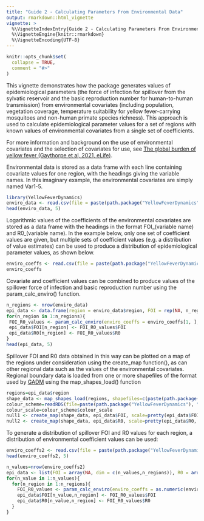 ```yaml
---
title: "Guide 2 - Calculating Parameters From Environmental Data"
output: rmarkdown::html_vignette
vignette: >
  %\VignetteIndexEntry{Guide 2 - Calculating Parameters From Environmental Data}
  %\VignetteEngine{knitr::rmarkdown}
  %\VignetteEncoding{UTF-8}
---
```


```r
knitr::opts_chunk$set(
  collapse = TRUE,
  comment = "#>"
)
```

This vignette demonstrates how the package generates values of epidemiological parameters (the force of infection for spillover from the sylvatic reservoir and the basic reproduction number for human-to-human transmission) from environmental covariates (including population, vegetation coverage, temperature suitability for yellow fever-carrying mosquitoes and non-human primate species richness). This approach is used to calculate epidemiological parameter values for a set of regions with known values of environmental covariates from a single set of coefficients.

For more information and background on the use of environmental covariates and the selection of covariates for use, see [The global burden of yellow fever (Gaythorpe et al, 2021, eLife)](https://doi.org/10.7554/eLife.64670).

Environmental data is stored as a data frame with each line containing covariate values for one region, with the headings giving the variable names. In this imaginary example, the environmental covariates are simply named Var1-5.

```r
library(YellowFeverDynamics)
enviro_data <- read.csv(file = paste(path.package("YellowFeverDynamics"), "/exdata/enviro_data_example.csv", sep = ""), header = TRUE)
head(enviro_data, 5)
```

Logarithmic values of the coefficients of the environmental covariates are stored as a data frame with the headings in the format FOI_(variable name) and R0_(variable name). In the example below, only one set of coefficient values are given, but multiple sets of coefficient values (e.g. a distribution of value estimates) can be used to produce a distribution of epidemiological parameter values, as shown below.

```r
enviro_coeffs <- read.csv(file = paste(path.package("YellowFeverDynamics"), "/exdata/enviro_coeffs_example.csv", sep = ""), header = TRUE)
enviro_coeffs
```

Covariate and coefficient values can be combined to produce values of the spillover force of infection and basic reproduction number using the param_calc_enviro() function.

```r
n_regions <- nrow(enviro_data)
epi_data <- data.frame(region = enviro_data$region, FOI = rep(NA, n_regions), R0 = rep(NA, n_regions))
for(n_region in 1:n_regions){
 FOI_R0_values <- param_calc_enviro(enviro_coeffs = enviro_coeffs[1, ], enviro_covar_values = enviro_data[n_region, c(2:ncol(enviro_data))])
 epi_data$FOI[n_region] <- FOI_R0_values$FOI
 epi_data$R0[n_region] <- FOI_R0_values$R0
}
head(epi_data, 5)
```

Spillover FOI and R0 data obtained in this way can be plotted on a map of the regions under consideration using the create_map function(), as can other regional data such as the values of the environmental covariates. Regional boundary data is loaded from one or more shapefiles of the format used by [GADM](https://gadm.org/download_country_v3.html) using the map_shapes_load() function

```r
regions=epi_data$region
shape_data <- map_shapes_load(regions, shapefiles=c(paste(path.package("YellowFeverDynamics"), "/exdata/shapefile_example.shp", sep = "")), region_label_type="GID_1")
colour_scheme=readRDS(file=paste(path.package("YellowFeverDynamics"), "exdata/colour_scheme_example.Rds", sep="/"))
colour_scale=colour_scheme$colour_scale
null1 <- create_map(shape_data, epi_data$FOI, scale=pretty(epi_data$FOI, 8), colour_scale, pixels_max=720, text_size=1, map_title="", legend_title="FOI", legend_position="topleft", legend_format="e", legend_dp=1, output_file=NULL)
null2 <- create_map(shape_data, epi_data$R0, scale=pretty(epi_data$R0, 8), colour_scale, pixels_max=720, text_size=1, map_title="", legend_title="R0", legend_position="topleft", legend_format="f", legend_dp=1, output_file=NULL)
```

To generate a distribution of spillover FOI and R0 values for each region, a distribution of environmental coefficient values can be used:

```r
enviro_coeffs2 <- read.csv(file = paste(path.package("YellowFeverDynamics"), "/exdata/enviro_coeffs_example_multi.csv", sep = ""), header = TRUE)
head(enviro_coeffs2, 5)
```

```r
n_values=nrow(enviro_coeffs2)
epi_data <- list(FOI = array(NA, dim = c(n_values,n_regions)), R0 = array(NA, dim = c(n_values,n_regions)))
for(n_value in 1:n_values){
  for(n_region in 1:n_regions){
    FOI_R0_values <- param_calc_enviro(enviro_coeffs = as.numeric(enviro_coeffs2[n_value, ]), enviro_covar_values = enviro_data[n_region, c(2:ncol(enviro_data))])
    epi_data$FOI[n_value,n_region] <- FOI_R0_values$FOI
    epi_data$R0[n_value,n_region] <- FOI_R0_values$R0
  }
}
```
